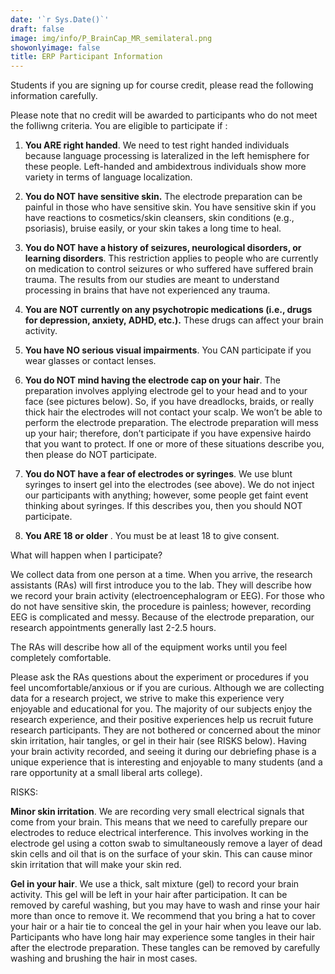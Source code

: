 ```yaml
---
date: '`r Sys.Date()`'
draft: false
image: img/info/P_BrainCap_MR_semilateral.png
showonlyimage: false
title: ERP Participant Information
---
```



Students if you are signing up for course credit, please read the following information carefully.

<!--more-->

Please note that no credit will be awarded to participants who do not meet the folliwng criteria. You are eligible to participate if :

1. **You ARE right handed**. We need to test right handed individuals because language processing is lateralized in the left hemisphere for these people. Left-handed and ambidextrous individuals show more variety in terms of language localization.

2. **You do NOT have sensitive skin.** The electrode preparation can be painful in those who have sensitive skin. You have sensitive skin if you have reactions to cosmetics/skin cleansers, skin conditions (e.g., psoriasis), bruise easily, or your skin takes a long time to heal.

3. **You do NOT have a history of seizures, neurological disorders, or learning disorders**. This restriction applies to people who are currently on medication to control seizures or who suffered have suffered brain trauma. The results from our studies are meant to understand processing in brains that have not experienced any trauma.

4. **You are NOT currently on any psychotropic medications (i.e., drugs for depression, anxiety, ADHD, etc.).**  These drugs can affect your brain activity.

5. **You have NO serious visual impairments**. You CAN participate if you wear glasses or contact lenses.

6. **You do NOT mind having the electrode cap on your hair**. The preparation involves applying electrode gel to your head and to your face (see pictures below). So, if you have dreadlocks, braids, or really thick hair the electrodes will not contact your scalp. We won’t be able to perform the electrode preparation. The electrode preparation will mess up your hair; therefore, don’t participate if you have expensive hairdo that you want to protect. If one or more of these situations describe you, then please do NOT participate. 

7. **You do NOT have a fear of electrodes or syringes**. We use blunt syringes to insert gel into the electrodes (see above). We do not inject our participants with anything; however, some people get faint event thinking about syringes. If this describes you, then you should NOT participate.

8. **You ARE 18 or older** . You must be at least 18 to give consent.


What will happen when I participate?

We collect data from one person at a time. When you arrive, the research assistants (RAs) will first introduce you to the lab. They will describe how we record your brain activity (electroencephalogram or EEG). For those who do not have sensitive skin, the procedure is painless; however, recording EEG is complicated and messy. Because of the electrode preparation, our research appointments generally last 2-2.5 hours.

The RAs will describe how all of the equipment works until you feel completely comfortable. 

Please ask the RAs questions about the experiment or procedures if you feel uncomfortable/anxious or if you are curious. Although we are collecting data for a research project, we strive to make this experience very enjoyable and educational for you. The majority of our subjects enjoy the research experience, and their positive experiences help us recruit future research participants. They are not bothered or concerned about the minor skin irritation, hair tangles, or gel in their hair (see RISKS below). Having your brain activity recorded, and seeing it during our debriefing phase is a unique experience that is interesting and enjoyable to many students (and a rare opportunity at a small liberal arts college).

RISKS: 

**Minor skin irritation**. We are recording very small electrical signals that come from your brain. This means that we need to carefully prepare our electrodes to reduce electrical interference. This involves working in the electrode gel using a cotton swab to simultaneously remove a layer of dead skin cells and oil that is on the surface of your skin. This can cause minor skin irritation that will make your skin red.  

**Gel in your hair**. We use a thick, salt mixture (gel) to record your brain activity. This gel will be left in your hair after participation. It can be removed by careful washing, but you may have to wash and rinse your hair more than once to remove it. We recommend that you bring a hat to cover your hair or a hair tie to conceal the gel in your hair when you leave our lab. Participants who have long hair may experience some tangles in their hair after the electrode preparation. These tangles can be removed by carefully washing and brushing the hair in most cases. 
